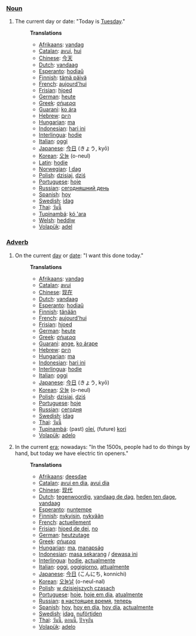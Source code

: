 ===[[Noun]]===
#The current day or date: "Today is [[Tuesday]]."
#:'''Translations'''
#:*[[Afrikaans]]: [[vandag]]
#:*[[Catalan]]: [[avui]], [[hui]]
#:*[[Chinese]]: [[今天]]
#:*[[Dutch]]: [[vandaag]]
#:*[[Esperanto]]: [[hodiaŭ]]
#:*[[Finnish]]: [[tämä päivä]]
#:*[[French]]: [[aujourd'hui]]
#:*[[Frisian]]: [[hjoed]]
#:*[[German]]: [[heute]]
#:*[[Greek]]: [[σήμερα]]
#:*[[Guarani]]: [[ko ára]]
#:*[[Hebrew]]: [[היום]]
#:*[[Hungarian]]: [[ma]]
#:*[[Indonesian]]: [[hari ini]]
#:*[[Interlingua]]: [[hodie]]
#:*[[Italian]]: [[oggi]]
#:*[[Japanese]]: [[今日]] (きょう, kyō)
#:*[[Korean]]: [[오늘]] (o-neul)
#:*[[Latin]]: [[hodie]]
#:*[[Norwegian]]: [[I dag]]
#:*[[Polish]]: [[dzisiaj]], [[dziś]]
#:*[[Portuguese]]: [[hoje]]
#:*[[Russian]]: [[сегодняшний день]]
#:*[[Spanish]]: [[hoy]]
#:*[[Swedish]]: [[idag]]
#:*[[Thai]]: [[วันนี้]]
#:*[[Tupinambá]]: [[kó 'ara]]
#:*[[Welsh]]: [[heddiw]]
#:*[[Volapük]]: [[adel]]

===[[Adverb]]===
#On the current [[day]] or [[date]]: "I want this done today."
#:'''Translations'''
#:*[[Afrikaans]]: [[vandag]]
#:*[[Catalan]]: [[avui]]
#:*[[Chinese]]: [[现在]]
#:*[[Dutch]]: [[vandaag]]
#:*[[Esperanto]]: [[hodiaŭ]]
#:*[[Finnish]]: [[tänään]]
#:*[[French]]: [[aujourd'hui]]
#:*[[Frisian]]: [[hjoed]]
#:*[[German]]: [[heute]]
#:*[[Greek]]: [[σήμερα]]
#:*[[Guarani]]: [[ange]], [[ko árape]]
#:*[[Hebrew]]: [[היום]]
#:*[[Hungarian]]: [[ma]]
#:*[[Indonesian]]: [[hari ini]]
#:*[[Interlingua]]: [[hodie]]
#:*[[Italian]]: [[oggi]]
#:*[[Japanese]]: [[今日]] (きょう, kyō)
#:*[[Korean]]: [[오늘]] (o-neul)
#:*[[Polish]]: [[dzisiaj]], [[dziś]]
#:*[[Portuguese]]: [[hoje]]
#:*[[Russian]]: [[сегодня]]
#:*[[Swedish]]: [[idag]]
#:*[[Thai]]: [[วันนี้]]
#:*[[Tupinambá]]: (past) [[oîeí]], (future) [[kori]]
#:*[[Volapük]]: [[adelo]]
#In the current [[era]]; nowadays: "In the 1500s, people had to do things by hand, but today we have electric tin openers."
#:'''Translations'''
#:*[[Afrikaans]]: [[deesdae]]
#:*[[Catalan]]: [[avui en dia]], [[avui dia]]
#:*[[Chinese]]: [[现代]]
#:*[[Dutch]]: [[tegenwoordig]], [[vandaag de dag]], [[heden ten dage]], [[vandaag]]
#:*[[Esperanto]]: [[nuntempe]]
#:*[[Finnish]]: [[nykyisin]], [[nykyään]]
#:*[[French]]: [[actuellement]]
#:*[[Frisian]]: [[hjoed de dei]], [[no]]
#:*[[German]]: [[heutzutage]]
#:*[[Greek]]: [[σήμερα]]
#:*[[Hungarian]]: [[ma]], [[manapság]]
#:*[[Indonesian]]: [[masa sekarang]] / [[dewasa ini]]
#:*[[Interlingua]]: [[hodie]], [[actualmente]]
#:*[[Italian]]: [[oggi]], [[oggigiorno]], [[attualmente]]
#:*[[Japanese]]: [[今日]] (こんにち, konnichi)
#:*[[Korean]]: [[오늘날]] (o-neul-nal)
#:*[[Polish]]: [[w dzisiejszych czasach]]
#:*[[Portuguese]]: [[hoje]], [[hoje em dia]], [[atualmente]]
#:*[[Russian]]: [[в настоящее время]], [[теперь]]
#:*[[Spanish]]: [[hoy]], [[hoy en día]], [[hoy día]], [[actualmente]]
#:*[[Swedish]]: [[idag]], [[nuförtiden]]
#:*[[Thai]]: [[วันนี้]], [[ตอนนี้]], [[ปัจจุบัน]]
#:*[[Volapük]]: [[adelo]]